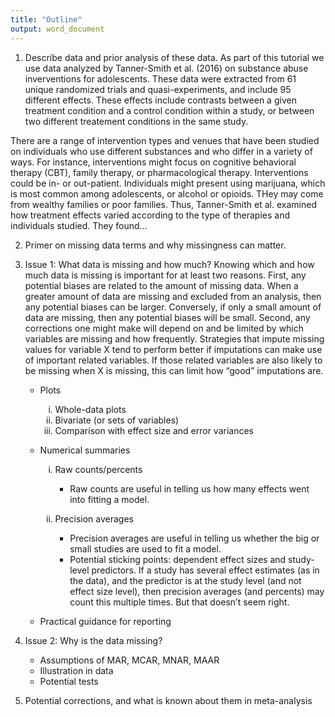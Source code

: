 ```yaml
---
title: "Outline"
output: word_document
---
```


1. Describe data and prior analysis of these data. As part of this tutorial we use data analyzed by Tanner-Smith et al. (2016) on substance abuse inverventions for adolescents. These data were extracted from 61 unique randomized trials and quasi-experiments, and include 95 different effects. These effects include contrasts between a given treatment condition and a control condition within a study, or between two different treatement conditions in the same study. 

There are  a range of intervention types and venues that have been studied on individuals who use different substances and who differ in a variety of ways. For instance, interventions might focus on cognitive behavioral therapy (CBT), family therapy, or pharmacological therapy. Interventions could be in- or out-patient. Individuals might present using marijuana, which is most common among adolescents, or alcohol or opioids. THey may come from wealthy families or poor families. Thus, Tanner-Smith et al. examined how treatment effects varied according to the type of therapies and individuals studied. They found...

2. Primer on missing data terms and why missingness can matter.
3. Issue 1: What data is missing and how much? Knowing which and how much data is missing is important for at least two reasons. First, any potential biases are related to the amount of missing data. When a greater amount of data are missing and excluded from an analysis, then any potential biases can be larger. Conversely, if only a small amount of data are missing, then any potential biases will be small. Second, any corrections one might make will depend on and be limited by which variables are missing and how frequently. Strategies that impute missing values for variable X tend to perform better if imputations can make use of important related variables. If those related variables are also likely to be missing when X is missing, this can limit how "good" imputations are.

     - Plots

        i. Whole-data plots
        ii. Bivariate (or sets of variables)
        iii. Comparison with effect size and error variances
    
    - Numerical summaries

        i. Raw counts/percents
        
             - Raw counts are useful in telling us how many effects went into fitting a model.
             
        ii. Precision averages
        
             - Precision averages are useful in telling us whether the big or small studies are used to fit a model.
             - Potential sticking points: dependent effect sizes and study-level predictors. If a study has several effect estimates (as in the data), and the predictor is at the study level (and not effect size level), then precision averages (and percents) may count this multiple times. But that doesn't seem right.
    
    - Practical guidance for reporting
   
          
4. Issue 2: Why is the data missing?

    - Assumptions of MAR, MCAR, MNAR, MAAR
    - Illustration in data
    - Potential tests
     
5. Potential corrections, and what is known about them in meta-analysis


     
